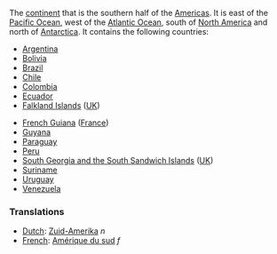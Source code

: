 The [[continent]] that is the southern half of the [[Americas]].  It is east of the [[Pacific Ocean]], west of the [[Atlantic Ocean]], south of [[North America]] and north of [[Antarctica]].  It contains the following countries:

* [[Argentina]]
* [[Bolivia]]
* [[Brazil]]
* [[Chile]]
* [[Colombia]]
* [[Ecuador]]
* [[Falkland Islands]] ([[UK]])

* [[French Guiana]] ([[France]])
* [[Guyana]]
* [[Paraguay]]
* [[Peru]]
* [[South Georgia and the South Sandwich Islands]] ([[UK]])
* [[Suriname]]
* [[Uruguay]]
* [[Venezuela]]

=== Translations ===
*[[Dutch]]: [[Zuid-Amerika]] ''n''
*[[French]]: [[Amérique du sud]] ''f''